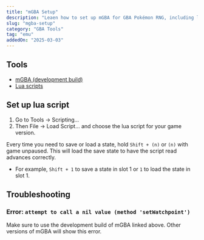 ```yaml
---
title: "mGBA Setup"
description: "Leaen how to set up mGBA for GBA Pokémon RNG, including lua scripting support."
slug: "mgba-setup"
category: "GBA Tools"
tag: "emu"
addedOn: "2025-03-03"
---
```


## Tools

- [mGBA (development build)](https://mgba.io/downloads.html#desktop-os-1)
- [Lua scripts](https://github.com/Real96/PokeLua/tree/main/Gen%203/mGBA)

## Set up lua script

1. Go to Tools -> Scripting...
2. Then File -> Load Script... and choose the lua script for your game version.

Every time you need to save or load a state, hold `Shift + (n)` or `(n)` with game unpaused.
This will load the save state to have the script read advances correctly.

- For example, `Shift + 1` to save a state in slot 1 or `1` to load the state in slot 1.

## Troubleshooting

### Error: `attempt to call a nil value (method 'setWatchpoint')`

Make sure to use the development build of mGBA linked above. Other versions of mGBA will show this error.
